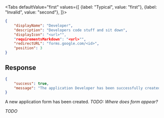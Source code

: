 <Tabs
    defaultValue="first"
    values={[
        {label: "Typical", value: "first"},
        {label: "Invalid", value: "second"},
    ]}>
<TabItem value="first">

```json
{
    "displayName": "Developer",
    "description": "Developers code stuff and sit down",
    "displayIcon": "<url>"",
    "requirementsMarkdown": "<url>"",
    "redirectURL": "forms.google.com/<id>",
    "position": 3
}
```

## Response

```json
{
    "success": true,
    "message": "The application Developer has been successfully created!"
}
```

A new application form has been created. *TODO: Where does form appear?*

</TabItem>
<TabItem value="second">

*TODO*

</TabItem>
</Tabs>
